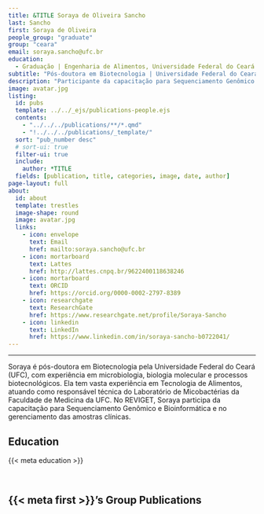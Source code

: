 ---
title: &TITLE Soraya de Oliveira Sancho
last: Sancho
first: Soraya de Oliveira
people_group: "graduate"
group: "ceara"
email: soraya.sancho@ufc.br
education:
  - Graduação | Engenharia de Alimentos, Universidade Federal do Ceará (UFC) <br> Especialização | Vigilância Sanitária de Alimentos, Universidade Estadual do Ceará (UECE) <br> Mestrado | Tecnologia de Alimentos, Universidade Federal do Ceará (UFC) <br> Doutorado | Biotecnologia, Rede Nordeste de Biotecnologia (Renorbio) - UFC <br> Pós-doutorado | Biotecnologia, Universidade Federal do Ceará (UFC) <br> Pós-doutorado | Tecnologia de Alimentos, Universidade Federal do Ceará (UFC) <br> Pós-doutorado | Ciência e Tecnologia de Alimentos, Universidade Federal do Ceará (UFC)
subtitle: "Pós-doutora em Biotecnologia | Universidade Federal do Ceará"
description: "Participante da capacitação para Sequenciamento Genômico e Bioinformática"
image: avatar.jpg
listing:
  id: pubs
  template: ../../_ejs/publications-people.ejs
  contents:
    - "../../../publications/**/*.qmd"
    - "!../../../publications/_template/"
  sort: "pub_number desc"
  # sort-ui: true
  filter-ui: true
  include:
    author: *TITLE
  fields: [publication, title, categories, image, date, author]
page-layout: full
about:
  id: about
  template: trestles
  image-shape: round
  image: avatar.jpg
  links:
    - icon: envelope
      text: Email
      href: mailto:soraya.sancho@ufc.br
    - icon: mortarboard
      text: Lattes
      href: http://lattes.cnpq.br/9622400118638246
    - icon: mortarboard
      text: ORCID
      href: https://orcid.org/0000-0002-2797-8389
    - icon: researchgate
      text: ResearchGate
      href: https://www.researchgate.net/profile/Soraya-Sancho
    - icon: linkedin
      text: LinkedIn
      href: https://www.linkedin.com/in/soraya-sancho-b0722041/
---

<hr>

:::{#about}

Soraya é pós-doutora em Biotecnologia pela Universidade Federal do Ceará (UFC), com experiência em microbiologia, biologia molecular e processos biotecnológicos. Ela tem vasta experiência em Tecnologia de Alimentos, atuando como responsável técnica do Laboratório de Micobactérias da Faculdade de Medicina da UFC. No REVIGET, Soraya participa da capacitação para Sequenciamento Genômico e Bioinformática e no gerenciamento das amostras clínicas.

## Education
{{< meta education >}}

<br>

:::

## {{< meta first >}}'s Group Publications

:::{#pubs}
:::
